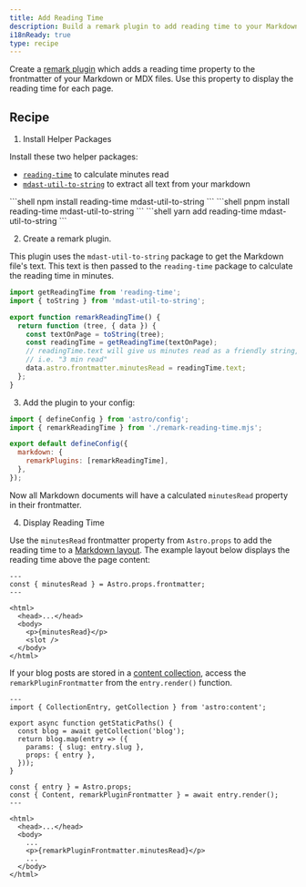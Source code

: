 ```yaml
---
title: Add Reading Time
description: Build a remark plugin to add reading time to your Markdown or MDX files.
i18nReady: true
type: recipe
---
```



Create a [remark plugin](https://github.com/remarkjs/remark) which adds a reading time property to the frontmatter of your Markdown or MDX files. Use this property to display the reading time for each page.

## Recipe

1. Install Helper Packages

  Install these two helper packages:
  - [`reading-time`](https://www.npmjs.com/package/reading-time) to calculate minutes read
  - [`mdast-util-to-string`](https://www.npmjs.com/package/mdast-util-to-string) to extract all text from your markdown

  <PackageManagerTabs>
    <Fragment slot="npm">
    ```shell
  npm install reading-time mdast-util-to-string
    ```
    </Fragment>
    <Fragment slot="pnpm">
    ```shell
  pnpm install reading-time mdast-util-to-string
    ```
    </Fragment>
    <Fragment slot="yarn">
    ```shell
  yarn add reading-time mdast-util-to-string
    ```
    </Fragment>
  </PackageManagerTabs>

2. Create a remark plugin.

  This plugin uses the `mdast-util-to-string` package to get the Markdown file's text. This text is then passed to the `reading-time` package to calculate the reading time in minutes. 

  ```js title="remark-reading-time.mjs"
  import getReadingTime from 'reading-time';
  import { toString } from 'mdast-util-to-string';

  export function remarkReadingTime() {
    return function (tree, { data }) {
      const textOnPage = toString(tree);
      const readingTime = getReadingTime(textOnPage);
      // readingTime.text will give us minutes read as a friendly string,
      // i.e. "3 min read"
      data.astro.frontmatter.minutesRead = readingTime.text;
    };
  }
  ```

3. Add the plugin to your config:

  ```js title="astro.config.mjs" "import { remarkReadingTime } from './remark-reading-time.mjs';" "remarkPlugins: [remarkReadingTime],"
  import { defineConfig } from 'astro/config';
  import { remarkReadingTime } from './remark-reading-time.mjs';

  export default defineConfig({
    markdown: {
      remarkPlugins: [remarkReadingTime],
    },
  });
  ```

  Now all Markdown documents will have a calculated `minutesRead` property in their frontmatter. 

4. Display Reading Time

  Use the `minutesRead` frontmatter property from `Astro.props` to add the reading time to a [Markdown layout](/en/guides/markdown-content/#markdown-and-mdx-pages). The example layout below displays the reading time above the page content:

  ```astro title="src/layouts/BlogLayout.astro" "const { minutesRead } = Astro.props.frontmatter;" "<p>{minutesRead}</p>"
  ---
  const { minutesRead } = Astro.props.frontmatter;
  ---

  <html>
    <head>...</head>
    <body>
      <p>{minutesRead}</p>
      <slot />
    </body>
  </html>
  ```
  
 If your blog posts are stored in a [content collection](/en/guides/content-collections/), access the `remarkPluginFrontmatter` from the `entry.render()` function.

  ```astro title="src/pages/posts/[slug].astro" "const { Content, remarkPluginFrontmatter } = await entry.render();" "<p>{remarkPluginFrontmatter.minutesRead}</p>"
  ---
  import { CollectionEntry, getCollection } from 'astro:content';

  export async function getStaticPaths() {
    const blog = await getCollection('blog');
    return blog.map(entry => ({
      params: { slug: entry.slug },
      props: { entry },
    }));
  }

  const { entry } = Astro.props;
  const { Content, remarkPluginFrontmatter } = await entry.render();
  ---

  <html>
    <head>...</head>
    <body>
      ...
      <p>{remarkPluginFrontmatter.minutesRead}</p>
      ...
    </body>
  </html>
  ```
